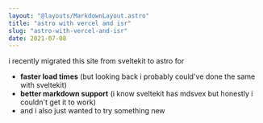 ```yaml
---
layout: "@layouts/MarkdownLayout.astro"
title: "astro with vercel and isr"
slug: "astro-with-vercel-and-isr"
date: 2021-07-08
---
```


i recently migrated this site from sveltekit to astro for

- **faster load times** (but looking back i probably could've done the same with sveltekit)
- **better markdown support** (i know sveltekit has mdsvex but honestly i couldn't get it to work)
- and i also just wanted to try something new

